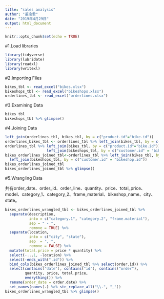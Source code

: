 ```yaml
---
title: "sales analysis"
author: "張瑜君"
date: "2019年4月29日"
output: html_document
---
```


```r
knitr::opts_chunk$set(echo = TRUE)
```


#1.Load libraries
```r
library(tidyverse)
library(lubridate)
library(readxl)
library(writexl)
```


#2.Importing Files 
```r
bikes_tbl <- read_excel("bikes.xlsx")
bikeshops_tbl <- read_excel("bikeshops.xlsx")
orderlines_tbl <- read_excel("orderlines.xlsx")
```


#3.Examining Data
```r
bikes_tbl
bikeshops_tbl %>% glimpse()
```


#4.Joining Data
```r
left_join(orderlines_tbl, bikes_tbl, by = c("product.id"="bike.id"))
orderlines_bikes_tbl <- orderlines_tbl %>% left_join(bikes_tbl, by = c("product.id"="bike.id"))
orderlines_tbl %>% left_join(bikes_tbl, by = c("product.id"="bike.id")) %>% 
                   left_join(bikeshops_tbl, by = c("customer.id" = "bikeshop.id"))
bikes_orderlines_joined_tbl<-orderlines_tbl %>% left_join(bikes_tbl, by = c("product.id" = "bike.id")) %>% 
  left_join(bikeshops_tbl, by = c("customer.id" = "bikeshop.id"))
bikes_orderlines_joined_tbl
bikes_orderlines_joined_tbl %>% glimpse()
```


#5.Wrangling Data

共有order_date、order_id、order_line、quantity、price、total_price、model、category_1、category_2、frame_material、bikeshop_name、city、state。
```r
bikes_orderlines_wrangled_tbl <- bikes_orderlines_joined_tbl %>%
  separate(description,
           into = c("category.1", "category.2", "frame.material"),
           sep = " - ",
           remove = TRUE) %>%
  separate(location,
           into = c("city", "state"),
           sep  = ", ",
           remove = FALSE) %>%
  mutate(total.price = price * quantity) %>%
  select(-...1, -location) %>%
  select(-ends_with(".id")) %>%
  bind_cols(bikes_orderlines_joined_tbl %>% select(order.id)) %>%
  select(contains("date"), contains("id"), contains("order"),
         quantity, price, total.price,
         everything()) %>%
  rename(order_date = order.date) %>%
  set_names(names(.) %>% str_replace_all("\\.", "_")) 
bikes_orderlines_wrangled_tbl %>% glimpse()
```

